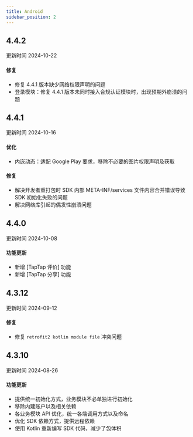 ```yaml
---
title: Android
sidebar_position: 2
---
```


<h2> 4.4.2 </h2>

更新时间 2024-10-22

<h4> 修复 </h4>

- 修复 4.4.1 版本缺少网络权限声明的问题
- 登录模块：修复 4.4.1 版本未同时接入合规认证模块时，出现预期外崩溃的问题


<h2> 4.4.1 </h2>

更新时间 2024-10-16

<h4> 优化 </h4>

- 内嵌动态：适配 Google Play 要求，移除不必要的图片权限声明及获取

<h4> 修复 </h4>

- 解决开发者重打包时 SDK 内部 META-INF/services 文件内容合并错误导致 SDK 初始化失败的问题
- 解决网络库引起的偶发性崩溃问题

<h2> 4.4.0 </h2>

更新时间 2024-10-08

<h4> 功能更新 </h4>

- 新增 [TapTap 评价] 功能
- 新增 [TapTap 分享] 功能

<h2> 4.3.12 </h2>

更新时间 2024-09-12

<h4> 修复 </h4>

- 修复 `retrofit2 kotlin module file` 冲突问题


<h2> 4.3.10 </h2>

更新时间 2024-08-26

<h4> 功能更新 </h4>

- 提供统一初始化方式，业务模块不必单独进行初始化
- 移除内建账户以及相关依赖
- 各业务模块 API 优化，统一各端调用方式以及命名
- 优化 SDK 依赖方式，提供远程依赖
- 使用 Kotlin 重新编写 SDK 代码，减少了包体积


